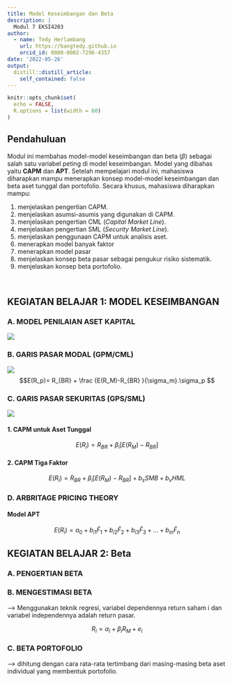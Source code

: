 ```yaml
---
title: Model Keseimbangan dan Beta
description: |
  Modul 7 EKSI4203
author: 
  - name: Tedy Herlambang
    url: https://bangtedy.github.io
    orcid_id: 0000-0002-7296-4357
date: '2022-05-26'
output:
  distill::distill_article:
    self_contained: false
---
```


```r
knitr::opts_chunk$set(
  echo = FALSE,
  R.options = list(width = 60)
)
```

## Pendahuluan

Modul ini membahas model-model keseimbangan dan beta ($\beta$) sebagai salah satu variabel peting di model keseimbangan. Model yang dibahas yaitu **CAPM**  dan **APT**. Setelah mempelajari modul ini, mahasiswa diharapkan mampu menerapkan konsep model-model keseimbangan dan beta aset tunggal dan portofolio. Secara khusus, mahasiswa diharapkan mampu:

1. menjelaskan pengertian CAPM.
2. menjelaskan asumsi-asumis yang digunakan di CAPM.
3. menjelaskan pengertian CML (*Capital Market Line*).
4. menjelaskan pengertian SML (*Security Market Line*).
5. menjelaskan penggunaan CAPM untuk analisis aset.
6. menerapkan model banyak faktor
7. menerapkan model pasar
8. menjelaskan konsep beta pasar sebagai pengukur risiko sistematik.
9. menjelaskan konsep beta portofolio.

<br />


## KEGIATAN BELAJAR 1: MODEL KESEIMBANGAN

### A. MODEL PENILAIAN ASET KAPITAL

![](equ.png)

### B. GARIS PASAR MODAL (GPM/CML)

![](cml1.png)
$$E(R_p)= R_{BR} + \frac {E(R_M)-R_{BR} }{\sigma_m}.\sigma_p $$

### C. GARIS PASAR SEKURITAS (GPS/SML)

![](sml1.png)

#### 1. CAPM untuk Aset Tunggal

$$ E(R_i) = R_{BR} + \beta_i [E(R_M)-R_{BR}]$$

#### 2. CAPM Tiga Faktor

$$ E(R_i) = R_{BR} + \beta_i [E(R_M)-R_{BR}] + b_sSMB + b_vHML$$

### D. ARBRITAGE PRICING THEORY

#### Model APT

$$ E(R_i) = a_0+ b_{i1} \bar F_1 + b_{i2} \bar F_2 + b_{i3} \bar F_3+ ...+b_{in} \bar F_n$$

## KEGIATAN BELAJAR 2: Beta

### A. PENGERTIAN BETA

### B. MENGESTIMASI BETA

--> Menggunakan teknik regresi, variabel dependennya return saham i dan variabel independennya adalah return pasar. 

$$ R_i = \alpha_i + \beta_i R_M + e_i$$

### C. BETA PORTOFOLIO

--> dihitung dengan cara rata-rata tertimbang dari masing-masing beta aset individual yang membentuk portofolio.

